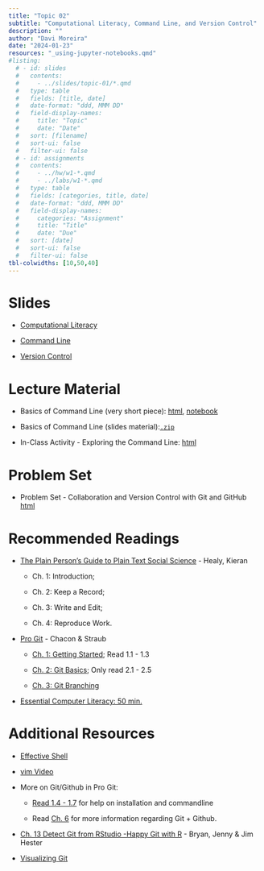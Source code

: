 ```yaml
---
title: "Topic 02"
subtitle: "Computational Literacy, Command Line, and Version Control"
description: ""
author: "Davi Moreira"
date: "2024-01-23"
resources: "_using-jupyter-notebooks.qmd"
#listing:
  # - id: slides
  #   contents:
  #     - ../slides/topic-01/*.qmd
  #   type: table
  #   fields: [title, date]
  #   date-format: "ddd, MMM DD"
  #   field-display-names:
  #     title: "Topic"
  #     date: "Date"
  #   sort: [filename]
  #   sort-ui: false
  #   filter-ui: false
  # - id: assignments
  #   contents:
  #     - ../hw/w1-*.qmd
  #     - ../labs/w1-*.qmd
  #   type: table
  #   fields: [categories, title, date]
  #   date-format: "ddd, MMM DD"
  #   field-display-names:
  #     categories: "Assignment"
  #     title: "Title"
  #     date: "Due"
  #   sort: [date]
  #   sort-ui: false
  #   filter-ui: false
tbl-colwidths: [10,50,40]
---
```


# Slides

-   [Computational Literacy](/slides/slides-topic-02-01.html){target="_blank"}

-   [Command Line](/slides/slides-topic-02-02-aux.html){target="_blank"}

-   [Version Control](/slides/slides-topic-02-03.html){target="_blank"}

# Lecture Material

-   Basics of Command Line (very short piece): [html](/lecture_material/material-topic-02/basics_of_cmd.html){target="_blank"}, [notebook](https://minhaskamal.github.io/DownGit/#/home?url=https://github.com/davi-moreira/2024S_dsc_emory_qtm_350/blob/main/lecture_material/material-topic-02/_basics_of_cmd.ipynb){target="_blank"}
<!--- to generate the link: https://minhaskamal.github.io/DownGit/#/home --->

<!---<a href="
https://davi-moreira.github.io/2024S_dsc_emory_qtm_350/lecture_material/material-topic-02/_basics_of_cmd.ipynb" download> notebook </a>--->

-   Basics of Command Line (slides material):[`.zip`](https://minhaskamal.github.io/DownGit/#/home?url=https://github.com/davi-moreira/2024S_dsc_emory_qtm_350/blob/main/lecture_material/material-topic-02/examples.zip){target="_blank"}

-   In-Class Activity - Exploring the Command Line: [html](/lecture_material/material-topic-02/command_line_activity.html){target="_blank"}

# Problem Set

-   Problem Set - Collaboration and Version Control with Git and GitHub [html](/lecture_material/material-topic-02/problem_set_version_control.html){target="_blank"}


# Recommended Readings

-   [The Plain Person's Guide to Plain Text Social Science](http://plain-text.co/){target="_blank"} - Healy, Kieran

    -   Ch. 1: Introduction;

    -   Ch. 2: Keep a Record;

    -   Ch. 3: Write and Edit;

    -   Ch. 4: Reproduce Work.

-   [Pro Git](https://git-scm.com/book/en/v2){target="_blank"} - Chacon & Straub

    -   [Ch. 1: Getting Started](https://git-scm.com/book/en/v2/Getting-Started-About-Version-Control){target="_blank"}; Read 1.1 - 1.3

    -   [Ch. 2: Git Basics](https://git-scm.com/book/en/v2/Git-Basics-Getting-a-Git-Repository){target="_blank"}; Only read 2.1 - 2.5

    -   [Ch. 3: Git Branching](https://git-scm.com/book/en/v2/Git-Branching-Branches-in-a-Nutshell){target="_blank"}


- [Essential Computer Literacy: 50 min.](https://codelabs-jacobson.s3.us-east-2.amazonaws.com/essential-computer-literacy/index.html#0){target="_blank"}


# Additional Resources

-   [Effective Shell](https://effective-shell.com/){target="_blank"}

-   [vim Video](https://missing.csail.mit.edu/2020/editors/){target="_blank"}

-   More on Git/Github in Pro Git:
    -   [Read 1.4 - 1.7](https://git-scm.com/book/en/v2/Getting-Started-The-Command-Line){target="_blank"} for help on installation and commandline

    -   Read [Ch. 6](https://git-scm.com/book/en/v2/GitHub-Account-Setup-and-Configuration){target="_blank"} for more information regarding Git + Github.
-   [Ch. 13 Detect Git from RStudio -Happy Git with R](https://happygitwithr.com/rstudio-see-git.html){target="_blank"} - Bryan, Jenny & Jim Hester

- [Visualizing Git](https://git-school.github.io/visualizing-git/)



